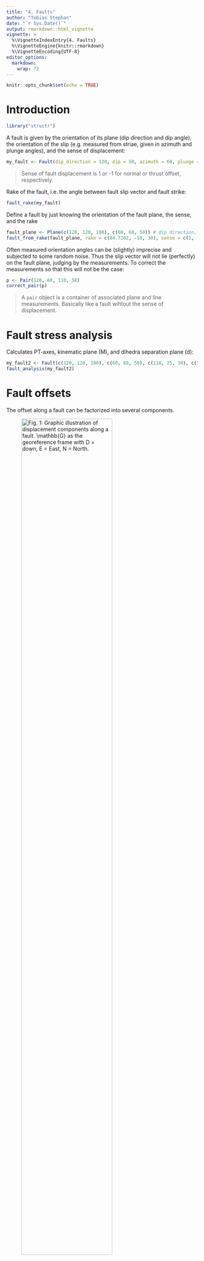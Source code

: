 ```yaml
---
title: "4. Faults"
author: "Tobias Stephan"
date: "`r Sys.Date()`"
output: rmarkdown::html_vignette
vignette: >
  %\VignetteIndexEntry{4. Faults}
  %\VignetteEngine{knitr::rmarkdown}
  %\VignetteEncoding{UTF-8}
editor_options: 
  markdown: 
    wrap: 72
---
```


```r
knitr::opts_chunk$set(echo = TRUE)
```

# Introduction 

```r
library("structr")
```

A fault is given by the orientation of its plane (dip direction and dip angle), the orientation of the slip (e.g. measured from striae, given in azimuth and plunge angles), and the sense of displacement:

```r
my_fault <- Fault(dip_direction = 120, dip = 50, azimuth = 60, plunge = 110, sense = -1)
```
 > Sense of fault displacement is 1 or -1 for normal or thrust offset, respectively.


Rake of the fault, i.e. the angle between fault slip vector and fault strike:
```r
fault_rake(my_fault)
```
Define a fault by just knowing the orientation of the fault plane, the sense,  and the rake
```r
fault_plane <- Plane(c(120, 120, 100), c(60, 60, 50)) # dip direction, dip angle
fault_from_rake(fault_plane, rake = c(84.7202, -10, 30), sense = c(1, -1, 1))
```

Often measured orientation angles can be (slightly) imprecise and subjected to some random noise. Thus the slip vector will not lie (perfectly) on the fault plane, judging by the measurements. To correct the measurements so that this will not be the case:

```r
p <- Pair(120, 60, 110, 58)
correct_pair(p)
```

> A `pair` object is a container of associated plane and line measurements. Basically like a fault wihtout the sense of displacement.



# Fault stress analysis

Calculates PT-axes, kinematic plane (M), and dihedra separation plane (d):

```r
my_fault2 <- Fault(c(120, 120, 100), c(60, 60, 50), c(110, 25, 30), c(58, 9, 23), c(1, -1, 1))
fault_analysis(my_fault2)
```


# Fault offsets {#sec.offset}

The offset along a fault can be factorized into several components. 

![Fig. 1: Graphic illustration of displacement components along a fault. $\mathbb{G}$ as the georeference frame with D = down, E = East, N = North.](fault_displacements.png){#id .class width=75% height=75%}

## Get different components with trigonometry
### 1. Input: Fault orientation (dip angle, dip direction), shorteninig direction, and horizontal throw {#sec.offset.1}

Knowing the horizontal throw (e.g. from plate motion parameters), the remaining components of the displacements along a given fault are as follows.

\begin{equation}\delta = |\sigma_{\textrm{Hmax}} - (\textrm{dip direction}+90^{\circ})|\end{equation}

*Slip components in the horizontal plane:*

  \begin{equation}\begin{split}
  f_\textrm{strike slip} & = |\cos{\delta} * f_\textrm{horizontal throw}|\\
  f_\textrm{heave} & = \sqrt{f_\textrm{horizontal throw}^2 - f_\textrm{strike slip}^2}
  \end{split}\end{equation}

*Slip components in the vertical plane perpendicular to the strike of the fault:*

  \begin{equation}\begin{split}
  f_\textrm{dip slip} &=  \frac{f_\textrm{heave}}{cos{(\textrm{dip})}}\\
  f_\textrm{vertical throw} &= \sqrt{f_\textrm{dip slip}^2 - f_\textrm{heave}^2}
  \end{split}\end{equation}

*Slip components in the fault plane plane:*
  
  \begin{equation}\begin{split}
  f_\textrm{net slip} &= \sqrt{f_\textrm{strike slip}^2 + f_\textrm{dip slip}^2}\\
  \textrm{rake} &= \arctan{\left(\frac{f_\textrm{dip slip}}{f_\textrm{strike slip}}\right)}
  \end{split}\end{equation}
  
  Thus, the rake angle describes the ratio between the dip slip and the strike slip component.


Knowing the vertical throw (e.g. from thermochronology or petrology), the fault dip (?assumption), and the direction and amount of horizontal offset, the **strike** of the fault is as follows:

\begin{equation}\begin{split}
f_\textrm{heave} &= f_\textrm{vertical throw} * \tan{(\textrm{dip})}\\
\delta &= \arcsin{\left(\frac{f_\textrm{heave}}{f_\textrm{horizontal throw}}\right)}\\
\textrm{strike} &= |\sigma_{\textrm{Hmax}} - \delta|
\end{split}\end{equation}


Knowing the vertical throw (e.g. from thermochronology or petrology), the fault strike (geomorphology), and the direction and amount of horizontal offset, the **dip** of the fault is as follows:

\begin{equation}\begin{split}
\delta &= |\sigma_{\textrm{Hmax}} - \textrm{strike}|\\
f_\textrm{heave} &= f_\textrm{horizontal throw} * \sin{\delta} \\
\textrm{dip} &= \arctan{\left(\frac{f_\textrm{heave}}{f_\textrm{vertical throw}}\right)} 
\end{split}\end{equation}

Knowing the vertical throw (e.g. from thermochronology or petrology) and the fault's dip and rake, the *horizontal offset*, the horizontal throw, and the net-slip are as follows:


# Fault displacement tensors {#sec.tensors}
Each fault component is a vector describing its direction and length.
For instance, the vector of the strike slip is:

\begin{equation}
  \vec{f_\text{strike slip}} = \begin{pmatrix} \lVert f_\textrm{strike-slip}\rVert \\ 0 \\ 0 \end{pmatrix}
\end{equation}

```r
por <- data.frame("lat" = 45, "lon" = 0) # Point of origin in lat, lon coordinates
fault <- data.frame("dipdir" = 0, "dip" = 45) # fault given in dip direction and dip angle
strikeslip <- c("magnitude" = 2) # magnitude of strike slip component

# geographical_to_cartesian(por)
# pracma::deg2rad(strike)
```




## Net slip vector {#sec.tensors.netslip}
Net slip vector 

\begin{equation}
  \vec{f_\text{net}} = \begin{pmatrix} \lVert f_\textrm{strike-slip}\rVert \\ \lVert f_\textrm{heave}\rVert \\ \lVert f_\textrm{vertical throw}\rVert \end{pmatrix}
\end{equation}

```r
netslip_vector <- function(location, fault, horizontalthrow) {
  # location.cart <- geographical_to_cartesian(location)
  offset.df <- get_offset0(horizontalthrow$direction, horizontalthrow$magnitude, fault)
  # fault$strike <- fault$dipdir+90
  # heave <- data.frame('direction' = fault$dipdir, 'magnitude' = offset.df$heave)

  netslip.vector <- c(offset.df$strikeslip, offset.df$heave, offset.df$verticalthrow) # in fault coordinates
  netslip.vector.norm <- netslip.vector / sqrt(sum(netslip.vector^2)) # normalize vector to unit length
  netslip <- list("vector" = netslip.vector, "vector.norm" = netslip.vector.norm, "direction" = horizontalthrow$direction)
  return(netslip)
}
# geographical_to_cartesian(por)
# pracma::deg2rad(strike)
```

```r
location <- data.frame("lat" = 45, "lon" = 0) # position of fault in lat, lon coordinates
fault <- data.frame("dipdir" = 0, "dip" = 45) # fault givin in dip direction and dip angle
horizontalthrow <- data.frame("direction" = 0, "magnitude" = 1) # direction and magnitude of horizontal throw
netslip_vector(location = location, fault = fault, horizontalthrow = horizontalthrow)
```



## Principal displacement tensor {#sec.tensors.principal}
The Eigen values of $\mathsf{F}_{ij}$; represented as $\{ \vec{f_1}, \vec{f_2}, \vec{f_3} \}$ are referred to as the strike slip, heave, and vertical throw component, respectively. These orthonormal vectors define a orthogonal matrix, i.e. the **principal displacement tensor** $\mathsf{F}_\mathbb{F}$:

\begin{equation}\mathsf{F}_{\mathbb{F}} = {\begin{bmatrix} \lVert f_\textrm{strike-slip}\rVert & 0 & 0\\ 0 & \lVert f_\textrm{heave}\rVert & 0\\ 0 & 0 & \lVert f_\textrm{vertical throw}\rVert\end{bmatrix}}\end{equation}

The Eigen values comprise the netslip vector.
```r
# F.f <- eigen(ORT)
# F.f
```

```r
displacement_tensor <- function(offsets.df) {
  D <- matrix(0, nrow = 3, ncol = 3)
  D[1, 1] <- offsets.df$strike
  D[2, 2] <- offsets.df$heave
  D[3, 3] <- offsets.df$verticalthrow
  return(D)
}
```

The tensor $\mathsf{F}$ can also be defined by the magnitudes of the fault displacements:
```r
F.f <- displacement_tensor(g)
F.f
```



## Orientation tensor {#sec.tensors.orientation}
Fault orientation tensor is defined by the fault plane's location, orientation (dip direction and dip angle), and the fault's slip (direction and magnitude):

\begin{equation}\mathsf{F}_{ij} = {\begin{bmatrix}f_{11} & f_{12} & f_{13}\\ f_{21} & f_{22} & f_{23}\\ f_{31} & f_{32} & f_{33}\end{bmatrix}}\end{equation} 


```r
ortensor <- function(fault.df, netslip.vec) {
  or <- matrix(NA, nrow = 3, ncol = 3)
  return(or)
}
```

```r
# ORT <- ortensor(fault, netslip)
```


### From Principal displacement tensor to Orientation tensor
Translation point of origin in $\mathsf{F_\mathbb{F}}$ into  point of measurement and rotate into fault orientation $\mathsf{F}_\mathbb{FG}$ 




## Stress tensor

> In continuum mechanics, the Cauchy stress tensor $\sigma$, true stress tensor, or simply called the **stress tensor** is a second order tensor named after Augustin-Louis Cauchy. 

The tensor consists of nine components $\sigma_{ij}$ that completely define the state of stress at a point inside a material in the deformed state, placement, or configuration. The tensor relates a unit-length direction vector n to the traction vector $T^{(n)}$ across an imaginary surface perpendicular to n:

\begin{equation} T^{(n)} = n * \sigma \end{equation} or 
\begin{equation} T^{(n)}_j = n_{i}*\sigma_{ij}\end{equation}




# Transformation of the stress tensor
It can be shown that the stress tensor is a contravariant second order tensor, which is a statement of how it transforms under a change of the coordinate system. From an $x_i$-system to an $x_i'$-system, the components $\sigma_{ij}$ in the initial system are transformed into the components $\sigma_{ij}'$ in the new system according to the tensor transformation rule (see Figure 2): 

$\sigma = a_{im} a_{jn} \sigma_{mn}$ or $\sigma' = \mathsf{A} \sigma \mathsf{A}^{T}$,

where $\mathsf{A}$ is a rotation matrix with components $a_{ij}$. In matrix form this is
\begin{equation}
\begin{bmatrix} 
\sigma'_{11} & \sigma'_{12} & \sigma'_{13} \\
\sigma'_{21} & \sigma'_{22} & \sigma'_{23} \\
\sigma'_{31} & \sigma'_{32} & \sigma'_{33}
\end{bmatrix}
=
\begin{bmatrix} 
a_{11} & a_{12} & a_{13} \\
a_{21} & a_{22} & a_{23} \\
a_{31} & a_{32} & a_{33}
\end{bmatrix}
\begin{bmatrix} 
\sigma_{11} & \sigma_{12} & \sigma_{13} \\
\sigma_{21} & \sigma_{22} & \sigma_{23} \\
\sigma_{31} & \sigma_{32} & \sigma_{33}
\end{bmatrix}
\begin{bmatrix} 
a_{11} & a_{12} & a_{13} \\
a_{21} & a_{22} & a_{23} \\
a_{31} & a_{32} & a_{33}
\end{bmatrix}
\end{equation}

![Fig. 2: Components of stress in three dimensions amd transformation of the Cauchy tensor. Source: https://commons.wikimedia.org/wiki/File:Stress_transformation_3D.svg](cauchy.png){#id .class width=75% height=75%}

Expanding the matrix operation, and simplifying terms using the symmetry of the stress tensor, gives

$\sigma_{11}' = a_{11}^{2}\sigma_{11} + a_{12}^{2}\sigma_{22} + a_{13}^{2}\sigma_{33} + 2a_{11}a_{12}\sigma_{12} + 2a_{11}a_{13}\sigma_{13} + 2a_{12}a_{13}\sigma_{23}$,

$\sigma _{22}'=a_{21}^{2}\sigma _{11}+a_{22}^{2}\sigma _{22}+a_{23}^{2}\sigma _{33}+2a_{21}a_{22}\sigma _{12}+2a_{21}a_{23}\sigma _{13}+2a_{22}a_{23}\sigma _{23}$,

$\sigma _{33}'=a_{31}^{2}\sigma _{11}+a_{32}^{2}\sigma _{22}+a_{33}^{2}\sigma _{33}+2a_{31}a_{32}\sigma _{12}+2a_{31}a_{33}\sigma _{13}+2a_{32}a_{33}\sigma _{23}$,

$\sigma _{12}'=a_{11}a_{21}\sigma _{11}+a_{12}a_{22}\sigma _{22}+a_{13}a_{23}\sigma _{33}+(a_{11}a_{22}+a_{12}a_{21})\sigma _{12}+(a_{12}a_{23}+a_{13}a_{22})\sigma _{23}+(a_{11}a_{23}+a_{13}a_{21})\sigma _{13}$,

$\sigma _{23}'=a_{21}a_{31}\sigma _{11}+a_{22}a_{32}\sigma _{22}+a_{23}a_{33}\sigma _{33}+(a_{21}a_{32}+a_{22}a_{31})\sigma _{12}+(a_{22}a_{33}+a_{23}a_{32})\sigma _{23}+(a_{21}a_{33}+a_{23}a_{31})\sigma _{13}$,

$\sigma _{13}'=a_{11}a_{31}\sigma _{11}+a_{12}a_{32}\sigma _{22}+a_{13}a_{33}\sigma _{33}+(a_{11}a_{32}+a_{12}a_{31})\sigma _{12}+(a_{12}a_{33}+a_{13}a_{32})\sigma _{23}+(a_{11}a_{33}+a_{13}a_{31})\sigma _{13}$.

The *Mohr circle* for stress is a graphical representation of this transformation of stresses. 


## Normal and shear stresses

The magnitude of the normal stress component σn of any stress vector $T(n)$ acting on an arbitrary plane with normal unit vector n at a given point, in terms of the components $\sigma_{ij}$ of the stress tensor $\sigma$, is the dot product of the stress vector and the normal unit vector:

\begin{equation}
\begin{split}
\sigma_\vec{n} & = \mathbf{T}^{(n)}\cdot \vec{n} \\ 
& = T^{(n)}_i n_i \\ 
& =\sigma_{ij} n_i n_j.
\end{split}
\end{equation}



The magnitude of the shear stress component $\tau_n$, acting orthogonal to the vector **n**, can then be found using the Pythagorean theorem:

\begin{equation}
\begin{split}
\tau_{\mathrm {n} }&={\sqrt{\left(T^{(\mathbf{n})}\right)^{2} - \sigma_{\mathrm{n}}^{2}}}\\
&={\sqrt{T_{i}^{(\mathbf{n})}T_{i}^{(\mathbf{n})} - \sigma_{\mathrm{n}}^{2}}},
\end{split}
\end{equation}

where

\begin{equation}{\displaystyle \left(T^{(\mathbf {n} )}\right)^{2}=T_{i}^{(\mathbf {n} )}T_{i}^{(\mathbf {n} )}=\left(\sigma _{ij}n_{j}\right)\left(\sigma _{ik}n_{k}\right)=\sigma _{ij}\sigma _{ik}n_{j}n_{k}}.\end{equation}

## Principal stress
At every point in a stressed body there are at least three planes, called principal planes, with normal vectors $\vec{n}$, called principal directions, where the corresponding stress vector is perpendicular to the plane, i.e., parallel or in the same direction as the normal vector $\vec{n}$, and where there are no normal shear stresses${\displaystyle \tau _{\vec{n}}}$. The three stresses normal to these principal planes are called principal stresses.

The components $\sigma _{ij}$ of the stress tensor depend on the orientation of the coordinate system at the point under consideration. However, the stress tensor itself is a physical quantity and as such, it is independent of the coordinate system chosen to represent it. There are certain invariants associated with every tensor which are also independent of the coordinate system. For example, a vector is a simple tensor of rank one. In three dimensions, it has three components. The value of these components will depend on the coordinate system chosen to represent the vector, but the magnitude of the vector is a physical quantity (a scalar) and is independent of the Cartesian coordinate system chosen to represent the vector (so long as it is normal). Similarly, every second rank tensor (such as the stress and the strain tensors) has three independent invariant quantities associated with it. One set of such invariants are the principal stresses of the stress tensor, which are just the eigenvalues of the stress tensor. Their direction vectors are the principal directions or eigenvectors.

A stress vector parallel to the normal unit vector $\vec{n}$ is given by: 

\begin{equation}
  \mathbf{T}^{(n)} = \lambda \vec{n} = \mathbf{\sigma}_{n}\vec{n}
\end{equation}

where $\lambda$ is a constant of proportionality, and in this particular case corresponds to the magnitudes $\sigma_{n}$ of the normal stress vectors or principal stresses. 



A coordinate system with axes oriented to the principal directions implies that the normal stresses are the principal stresses and the stress tensor is represented by a diagonal matrix:

\begin{equation}
  \sigma_{ij}={\begin{bmatrix}\sigma_{1}&0&0\\0&\sigma_{2}&0\\0&0&\sigma_{3}\end{bmatrix}}
\end{equation}

The principal stresses can be combined to form the stress invariants, $I_{1}$, $I_{2}$, and $I_{3}$. The first and third invariant are the trace and determinant respectively, of the stress tensor. Thus,

\begin{equation} 
\begin{split}
  I_{1} & = \sigma_{1}+\sigma_{2}+\sigma_{3}\\
  I_{2} & = \sigma_{1}\sigma_{2}+\sigma_{2}\sigma_{3}+\sigma_{3}\sigma_{1}\\
  I_{3} & = \sigma_{1}\sigma_{2}\sigma_{3}
  \end{split}
\end{equation} 


Because of its simplicity, the principal coordinate system is often useful when considering the state of the elastic medium at a particular point. Principal stresses are often expressed in the following equation for evaluating stresses in the x and y directions or axial and bending stresses on a part.
The principal normal stresses can then be used to calculate the von Mises stress and ultimately the safety factor and margin of safety.

\begin{equation}
  \sigma_{1},\sigma_{2}={\frac {\sigma_{x}+\sigma_{y}}{2}}\pm {\sqrt {\left({\frac {\sigma_{x}-\sigma_{y}}{2}}\right)^{2}+\tau_{xy}^{2}}}
\end{equation}

Using just the part of the equation under the square root is equal to the maximum and minimum shear stress for plus and minus. This is shown as:

\begin{equation}
  \tau_{\max },\tau_{\min }=\pm {\sqrt {\left({\frac {\sigma_{x}-\sigma_{y}}{2}}\right)^{2}+\tau_{xy}^{2}}}
\end{equation}



## Stress deviator tensor
The stress tensor $\sigma_{ij}$ can be expressed as the sum of two other stress tensors:

*    a mean *hydrostatic stress* tensor or volumetric stress tensor or mean normal stress tensor, $\pi \delta_{ij}$, which tends to change the volume of the stressed body; and
*    a deviatoric component called the stress deviator tensor, $s_{ij}$, which tends to distort it.

So

\begin{equation}   \sigma_{ij} = s_{ij} + \pi \delta_{ij}, \end{equation}

where $\pi$ is the mean stress given by

\begin{equation} \pi ={\frac {\sigma_{kk}}{3}}={\frac{\sigma_{11}+\sigma _{22}+\sigma_{33}}{3}}={\frac {1}{3}}I_{1}, \end{equation}

Pressure ($p$) is generally defined as negative one-third the trace of the stress tensor minus any stress the divergence of the velocity contributes with, i.e.

\begin{equation} p=\lambda \,\nabla \cdot {\vec {u}}-\pi =\lambda \,{\frac {\partial u_{k}}{\partial x_{k}}}-\pi =\sum_{k}\lambda \,{\frac {\partial u_{k}}{\partial x_{k}}}-\pi, \end{equation}

where $\lambda$ is a proportionality constant, $\nabla$ is the divergence operator, $x_{k}$ is the k:th Cartesian coordinate, $\vec{u}$ is the velocity and $u_{k}$ is the k:th Cartesian component of $\vec{u}$.

The deviatoric stress tensor can be obtained by subtracting the hydrostatic stress tensor from the Cauchy stress tensor:

\begin{equation}
\begin{split}

s_{ij} & = \sigma_{ij} - {\frac {\sigma_{kk}}{3}}\delta_{ij},\\

\begin{bmatrix}s_{11}&s_{12}&s_{13}\\s_{21}&s_{22}&s_{23}\\s_{31}&s_{32}&s_{33}\end{bmatrix} & = \begin{bmatrix}\sigma_{11}&\sigma_{12}&\sigma_{13}\\\sigma_{21}&\sigma_{22}&\sigma_{23}\\\sigma_{31}&\sigma_{32}&\sigma_{33}\end{bmatrix} - \begin{bmatrix}\pi &0&0\\0&\pi &0\\0&0&\pi \end{bmatrix}\\
& = \begin{bmatrix}\sigma_{11}-\pi &\sigma_{12}&\sigma_{13}\\\sigma_{21}&\sigma_{22}-\pi &\sigma_{23}\\\sigma_{31}&\sigma_{32}&\sigma_{33}-\pi \end{bmatrix}.
\end{split}
\end{equation}




## Maximum horizontal stress[^ref2]
[^ref2]: Lund & Townend (2007): Calculating horizontal stress orientations with full or partial
knowledge of the tectonic stress tensor. *Geophys. J. Int.*, 170, 1328—1335. doi: 10.1111/j.1365-246X.2007.03468.x

We de fine a vertical plane in the geographic coordinate system, $\mathbb{G}$, using its unit normal vector, $\vec{n}^T_\mathbb{G} = (n_N, n_E, n_D) = (\cos\alpha, \sin\alpha, 0)$, where $\alpha$ is the normal’s trend angle measured clockwise from north and the plane’s strike is $\alpha+\pi/2$. We represent $\vec{n}$ with respect to the principal stress coordinate system using the transformation matrix

\begin{equation}
\mathsf{A}_{\mathbb{S}\mathbb{G}} = \begin{pmatrix}
\vec{\sigma}_1 \vec{g}_1 & \vec{\sigma}_1 \vec{g}_2 & \vec{\sigma}_1 \vec{g}_3 \\
\vec{\sigma}_2 \vec{g}_1 & \vec{\sigma}_2 \vec{g}_2 & \vec{\sigma}_2 \vec{g}_3 \\
\vec{\sigma}_3 \vec{g}_1 & \vec{\sigma}_3 \vec{g}_2 & \vec{\sigma}_3 \vec{g}_3 \\
\end{pmatrix}
\end{equation}

(i.e. $a_{ij} = \sigma_i g_j$). Here $\sigma_i = (\sigma_{iN}, \sigma_{iE}, \sigma_{iD})$ are unit vectors in the
principal stress directions (principal stress coordinate system $\mathbb{S}$ with unit vectors $\{ \mathbf{\vec{\sigma_1}}, \mathbf{\vec{\sigma_2}}, \mathbf{\vec{\sigma_3}} \}$) with respect to the geographic coordinate system ($\mathbb{G}$), and $\vec{g_1} = (1,0,0)$, $\vec{g_2} =(0,1,0)$ and $\vec{g_3} = (0,0,1)$ are the basis vectors in the geographic coordinate system. The normal vector expressed with respect to the principal stress system is then

\begin{equation}
\vec{\mathbf{n}}_\mathbb{S} = \mathsf{A}_{\mathbb{S}\mathbb{G}}\vec{\mathbf{n}}_\mathbb{G} = \begin{pmatrix}
\sigma_{1N}n_N + \sigma_{1E}n_E\\
\sigma_{2N}n_N + \sigma_{2E}n_E\\
\sigma_{3N}n_N + \sigma_{3E}n_E
\end{pmatrix},
\end{equation}

where, for example, $\sigma_{1N}$ is the north component of the $\vec{\sigma}_1$ unit vector.
In the principal coordinate system, the stress tensor is diagonal

\begin{equation}
\mathsf{S}_\mathbb{S} = 
\begin{pmatrix} 
\lVert \sigma_1 \rVert & 0 & 0 \\
0 & \lVert\sigma_2\rVert & 0 \\
0 & 0 & \lVert\sigma_3\rVert
\end{pmatrix}
\end{equation}

and the normal stress acting on the vertical plane of interest is

\begin{equation}
\begin{split}
\sigma_n &= \left( \mathbf{\vec{n}}^T_\mathbb{S} \mathsf{S}_\mathbb{S} \mathbf{\vec{n}}_\mathbb{S} \right)\\
 &= \left[ 
  \lVert\sigma_1\rVert ( \sigma_{1N}n_N + \sigma_{1E}n_E )^2 +
  \lVert\sigma_2\rVert ( \sigma_{2N}n_N + \sigma_{2E}n_E )^2 +
 \lVert\sigma_3\rVert (\sigma_{3N}n_N + \sigma_{3E}n_E)^2 
 \right] \mathbf{\vec{n}}_{\mathbb{S}}\\
 &= \lVert\sigma_n\rVert \mathbf{\vec{n}}_\mathbb{S}.
\end{split}
\end{equation}

This normal stress corresponds to the horizontal stress in the direction of $\mathbf{\vec{n}}$.


We can find the direction of the maximum horizontal stress analytically by differentiating the last equation with respect to $\alpha$.

\begin{equation}
\frac{d\sigma_n}{d\alpha} = \left[
\lVert\sigma_1\rVert ( \sigma_{1E}^2 - \sigma_{1N}^2 ) + 
\lVert\sigma_2\rVert ( \sigma_{2E}^2 - \sigma_{2N}^2 ) +
\lVert\sigma_3\rVert ( \sigma_{3E}^2 - \sigma_{3N}^2 )
\right] \sin{2\alpha} + 
2 \left[\lVert\sigma_1\rVert \sigma_{1N} \sigma_{1E} + \lVert\sigma_2\rVert \sigma_{2N} \sigma_{2E} + \lVert\sigma_3\rVert \sigma_{3N} \sigma_{3E} \right] \cos{2\alpha}.
\end{equation}



Condition  |   Interpretation
--- | ---
    $\sigma_{1N} = \pm \sigma_{1E}$ and $R = 1$  |   $\mathbb{S}_H$ undefined if $\mathbf{\vec{\sigma_1}}$ vertical, else $\alpha_H = \alpha_1$ (45$^{\circ}$ or 135$^{\circ}$)        
    $\sigma_{1N} = \pm \sigma_{1E}$ and $\sigma_{2N} = \pm \sigma_{2E}$  |   $\mathbb{S}_H$ undefined if $R = 0$, else $\alpha_H = \alpha_1$ (45$^{\circ}$ or 135$^{\circ})        
    $(\sigma_{1N}^2 - \sigma_{1E}^2) + (1 - R)(\sigma_{2N}^2 - \sigma_{2E}^2) = 0$  |   $\mathbb{S}_H$ undefined if $R = 0$, else $\alpha_H = \alpha_1$ (45$^{\circ}$ or 135$^{\circ})


Table: Table 1 Summary of the conditions under which the denominator of eq. (11) equals zero. $\alpha_H$ and $\alpha_1$ denote the trends of the axis of maximum horizontal stress, $\sigma_H$, and the principal axis of maximum compressive stress, $\mathbf{\vec{\sigma_1}}$, respectively.

In general (cf. Table 1), $\sigma_n$ has one maximum and one minimum in the interval $0 \leq \alpha \leq \pi$ and setting the derivative in the last equation to zero, we find these stationary points:

\begin{equation}
\tan{2\alpha} = \frac{
2 ( \lVert\sigma_1\rVert \sigma_{1N} \sigma_{1E} + \lVert\sigma_2\rVert \sigma_{2N} \sigma_{2E} + \lVert\sigma_3\rVert \sigma_{3N} \sigma_{3E} )}{\lVert\sigma_1\rVert ( \sigma_{1E}^2 - \sigma_{1N}^2 ) + 
\lVert\sigma_2\rVert ( \sigma_{2E}^2 - \sigma_{2N}^2 ) +
\lVert\sigma_3\rVert ( \sigma_{3E}^2 - \sigma_{3N}^2 )}.
\end{equation}

Using the second derivative of $\sigma_n$ with respect to $\alpha$ we can determine whether $\sigma_n (\alpha)$ yields a maximum or a minimum value, and identify the $\sigma_H$ trend ($\alpha_H$) accordingly:

\begin{equation}
\alpha_H = 
\begin{cases}
\alpha & \text{if $\lVert\sigma_n (\alpha)\rVert$ is a maximum} \\
\alpha + \pi/2 & \text{if $\lVert\sigma_n (\alpha)\rVert$ is a minimum} 
\end{cases}.
\end{equation}


### Code

```r
S1 <- Line(250.89, 70.07)
S3 <- Line(103.01, 17.07)

# get S2 - which is perpendicular to S1 and S3, hence the cross-product of the two vectors:
S2 <- vcross(S3, S1)

# get the azimuth of SHmax for a stress ration R = 1:
SH(S1, S2, S3, R = 1) # in degrees:
```
For a several stress ratios:
```r
R <- seq(0, 1, .05)
cbind(R, SH = sapply(R, function(x) {
  SH(S1, S2, S3, R = x)
}))
```



# Mountain building and earthquakes: Some simple geometrical calculations

Suppose we wish to compute how long it will take for 3000 meters (roughly 10,000 feet) of uplift to occur. Clearly, the time it requires is equal to the uplift ($v=f_{\text{vertical throw}}$) divided by the rate at which uplift occurs $\dot{v} = \frac{\delta f_{\text{vertical throw})}}{\delta t}$.

\begin{equation} t_{\text{v}} = \frac{|v|}{\dot{v}} \end{equation}

To compute how horizontal strain $\varepsilon$ that accumulates at a known rate ($\dot{\varepsilon} = 5\,\text{m} / 200\,\text{ys}$ in this example) translates into vertical uplift rate $\dot{v}$, we note that it is related to the tangent of the dip of the fault ($\beta$) as follows

\begin{equation}
  \dot{v} = \dot{h} * \tan{\beta}
\end{equation}
where

\begin{equation}
 \dot{h} = \frac{d_\text{earthquake}}{\Delta t_\text{earthquake}}
\end{equation}

$d_\text{earthquake}$  is the slip during average earthquake; $\Delta t_\text{earthquake}$ is the earthquake recurrence interval.

Suppose that uplift occurs along a shallow fault dipping 10 degrees from horizontal. Then,

\begin{equation}
 t_{v} = \frac{3\,000\,\text{m}}{5\,\text{m} / 200\,\text{yr}} * \tan{10^{\circ}} = 680\,000\,\text{yr}
\end{equation}

For a steeper fault ($30^{\circ}$), uplift of $3\,000 \text{m}$ occurs even more rapidly, in only $210\,000\,\text{yr}$.

Thus, for rapid convergence rates and even shallow fault dips, significant topographic relief can appear in only several hundred thousand years - a geological instant! Of course, these calculations ignore the important effects of erosion and downward flexure of the lithosphere under the load of a growing mountain, both of which slow the rate at which a mountain can grow. We shall consider these effects more in future lectures.







---

# Abbreviations and symbols
Two coordinate systems are of importance here: a principal stress coordinate system, $\mathbb{S}$, with unit vectors $\{ \vec{\sigma_1},\vec{\sigma_2},\vec{\sigma_3} \}$ aligned along the eigenvectors whose eigenvalues are $\{ \lVert\sigma_1\rVert,\lVert\sigma_2\rVert, \lVert\sigma_3\rVert  \}$, respectively; and a geographic coordinate system, $\mathbb{G}$, with unit vectors $\{\vec{g_1}, \vec{g_2}, \vec{g_3} \}$ aligned with the north, east and down directions, respectively.
In this paper, matrices are represented in sans serif upper-case letters (e.g. $\mathsf{S}$), vectors in bold lower-case letters (e.g. $\mathbf{n}$), and vector magnitudes in upper-case italics (e.g. $S_n = \lVert \mathbf{s}_n \rVert$; Table 2). 
The components of matrices and vectors are represented, for example, as $s_{ij}$ and $n_i$, respectively, and a caret and subscript (e.g. $\mathbf{\vec{s_i}}$ ) are used together to denote the ith unit basis vector of a coordinate system ($i = 1, 2, 3$). Vector orientations are expressed in terms of trend and plunge angles as trend/plunge (e.g. 135/25). 
For convenience, we use upper-case bold symbols for the two most frequently used 
parameters, namely the vectors of maximum horizontal stress $S_H$ and its proxy $S_P$.


Symbol | Explanation
--- | ---
$\alpha$ |  Arbitrary trend angle measured clockwise from north
$\alpha_H$ | Trend of the maximum horizontal compressive stress
$\alpha_P$ | Trend of the maximum horizontal stress proxy
$\mathsf{A}_{\mathbb{XY}}$ | Rotation matrix between coordinate systems $\mathbb{Y}$ and $\mathbb{X}$
$\beta$ | fault dip angle
$\mathsf{D}$ | Deviatoric stress tensor (with respect to $S_3\mathsf{I}$)
$\mathbf{d}_n$ | Deviatoric normal stress vector
$D_n$ |  Magnitude of the deviatoric normal stress vector
$\mathsf{F}$ | Fault displacement tensor
$f_i$ | Fault displacement component
$\dot{f_i} = {\Delta f_i}/{\Delta t}$ | Rate of fault displacement, i.e. displacement over time 
$\vec{g}_i$ | Axes of the north-east—down coordinate system $\mathbb{G}$
$\mathsf{I}$ | Identity matrix
$\mathbf{\vec{n}}_{\mathbb{X}}$ | Unit normal vector represented in coordinate system $\mathbb{X}$
$n_i$  | Components of the vector $\mathbf{n}$
$R$  | Stress ratio equal to $(S_1 −S_2)/(S_1 −S_3)$
$\mathsf{S}$ | Stress tensor
$\mathbf{S_H}$ | Maximum horizontal compressive stress vector
$\mathbf{\vec{\sigma}_i}$ | Axes of the principal stress coordinate system $\mathbb{S}$
$\sigma_{ij}$ | Components of matrix $\mathsf{S}$ (i.e. the $j$th component of $\vec{s_i}$ )
$\mathbf{\sigma_n}$ | Normal stress vector
$S_n = \lVert \sigma_n \rVert$  | Magnitude of the normal stress vector
$\mathbf{S}_P = \mathbf{\sigma}_P$ | Maximum horizontal stress proxy vector
$S_i = \lVert \sigma_i \rVert$ | Magnitudes of the principal stresses $(S_1 \geq S_2 \geq S_3)$
$t$ | Time
$\Delta t = |t_2 - t_1|$ | Time interval
$\mathbb{X}$ | Arbitrary coordinate system

Table: Table 2 Mathematical symbols. Indices $i$ and $j$ each span the range 1, 2, 3,
and an arrow ($\vec{.}$) denotes a unit vector.


# References
